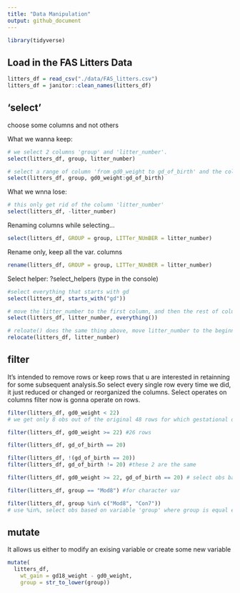 ```yaml
---
title: "Data Manipulation"
output: github_document
---
```


```r
library(tidyverse)
```

## Load in the FAS Litters Data

```r
litters_df = read_csv("./data/FAS_litters.csv")
litters_df = janitor::clean_names(litters_df)
```

## 'select'

choose some columns and not others

What we wanna keep:

```r
# we select 2 columns 'group' and 'litter_number'.
select(litters_df, group, litter_number) 
```

```r
# select a range of column 'from gd0_weight to gd_of_birth' and the column 'group'
select(litters_df, group, gd0_weight:gd_of_birth)
```

What we wnna lose:

```r
# this only get rid of the column 'litter_number'
select(litters_df, -litter_number)
```

Renaming columns while selecting...

```r
select(litters_df, GROUP = group, LITTer_NUmBER = litter_number)
```

Rename only, keep all the var. columns

```r
rename(litters_df, GROUP = group, LITTer_NUmBER = litter_number)
```

Select helper:
?select_helpers (type in the console)

```r
#select everything that starts with gd
select(litters_df, starts_with("gd"))
```

```r
# move the litter_number to the first column, and then the rest of columns
select(litters_df, litter_number, everything())
```

```r
# reloate() does the same thing above, move litter_number to the beginning
relocate(litters_df, litter_number)
```

## filter
It's intended to remove rows or keep rows that u are interested in retainning for some subsequent analysis.So select every single row every time we did, it just reduced or changed or reorganized the columns. Select operates on columns filter now is gonna operate on rows.

```r
filter(litters_df, gd0_weight < 22)
# we get only 8 obs out of the original 48 rows for which gestational day zer weight is less than 22. It's kept all my other columns.

```

```r
filter(litters_df, gd0_weight >= 22) #26 rows

```

```r
filter(litters_df, gd_of_birth == 20)
```

```r
filter(litters_df, !(gd_of_birth == 20))
filter(litters_df, gd_of_birth != 20) #these 2 are the same
```

```r
filter(litters_df, gd0_weight >= 22, gd_of_birth == 20) # select obs based on 2 conditions 
```

```r
filter(litters_df, group == "Mod8") #for character var
```

```r
filter(litters_df, group %in% c("Mod8", "Con7")) 
# use %in%, select obs based on variable 'group' where group is equal either to Mod8 or Con7
```


## mutate
It allows us either to modify an exising variable or create some new variable

```r
mutate(
  litters_df, 
    wt_gain = gd18_weight - gd0_weight, 
    group = str_to_lower(group))
  
  
```




